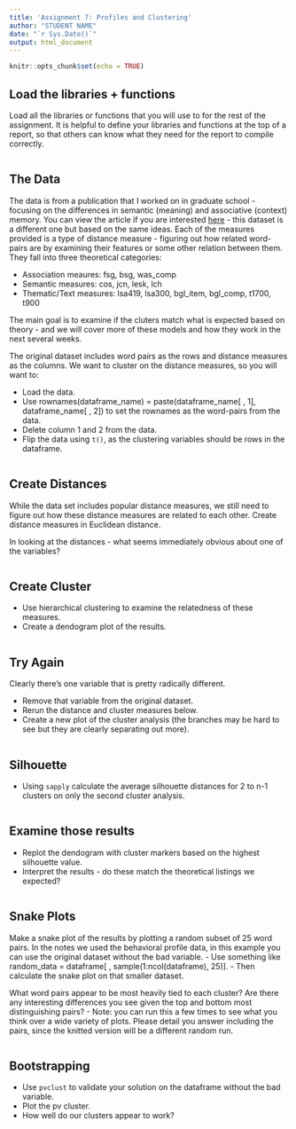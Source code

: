 ```yaml
---
title: 'Assignment 7: Profiles and Clustering'
author: "STUDENT NAME"
date: "`r Sys.Date()`"
output: html_document
---
```


```r
knitr::opts_chunk$set(echo = TRUE)
```

## Load the libraries + functions

Load all the libraries or functions that you will use to for the rest of the assignment. It is helpful to define your libraries and functions at the top of a report, so that others can know what they need for the report to compile correctly.

```r

```

## The Data

The data is from a publication that I worked on in graduate school - focusing on the differences in semantic (meaning) and associative (context) memory. You can view the article if you are interested [here](https://www.aggieerin.com/pubs/maki%2008.pdf) - this dataset is a different one but based on the same ideas. Each of the measures provided is a type of distance measure - figuring out how related word-pairs are by examining their features or some other relation between them. They fall into three theoretical categories:

- Association meaures: fsg, bsg, was_comp
- Semantic measures: cos, jcn, lesk, lch
- Thematic/Text measures: lsa419, lsa300, bgl_item, bgl_comp, t1700, t900

The main goal is to examine if the cluters match what is expected based on theory - and we will cover more of these models and how they work in the next several weeks. 

The original dataset includes word pairs as the rows and distance measures as the columns. We want to cluster on the distance measures, so you will want to:

- Load the data.
- Use rownames(dataframe_name) = paste(dataframe_name[ , 1], dataframe_name[ , 2]) to set the rownames as the word-pairs from the data.
- Delete column 1 and 2 from the data.
- Flip the data using `t()`, as the clustering variables should be rows in the dataframe.

```r

```

## Create Distances

While the data set includes popular distance measures, we still need to figure out how these distance measures are related to each other. Create distance measures in Euclidean distance. 

In looking at the distances - what seems immediately obvious about one of the variables? 

```r

```

## Create Cluster

- Use hierarchical clustering to examine the relatedness of these measures. 
- Create a dendogram plot of the results. 

```r

```

## Try Again

Clearly there's one variable that is pretty radically different.

- Remove that variable from the original dataset.
- Rerun the distance and cluster measures below.
- Create a new plot of the cluster analysis (the branches may be hard to see but they are clearly separating out more).

```r

```

## Silhouette

- Using `sapply` calculate the average silhouette distances for 2 to n-1 clusters on only the second cluster analysis.

```r

```

## Examine those results

- Replot the dendogram with cluster markers based on the highest silhouette value.
- Interpret the results - do these match the theoretical listings we expected?

```r

```

## Snake Plots

Make a snake plot of the results by plotting a random subset of 25 word pairs. In the notes we used the behavioral profile data, in this example you can use the original dataset without the bad variable. 
  - Use something like random_data = dataframe[ , sample(1:ncol(dataframe), 25)].
  - Then calculate the snake plot on that smaller dataset. 

What word pairs appear to be most heavily tied to each cluster? Are there any interesting differences you see given the top and bottom most distinguishing pairs? 
  - Note: you can run this a few times to see what you think over a wide variety of plots. Please detail you answer including the pairs, since the knitted version will be a different random run. 

```r

```

## Bootstrapping

- Use `pvclust` to validate your solution on the dataframe without the bad variable.
- Plot the pv cluster. 
- How well do our clusters appear to work? 

```r

```

